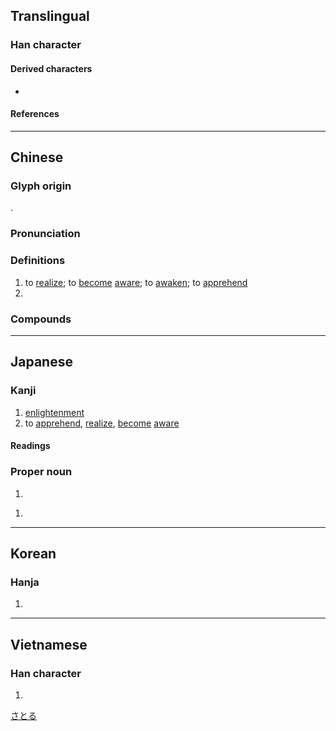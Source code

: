 {{character info}}
==Translingual==

===Han character===
{{Han char|rn=61|rad=心|as=07|sn=10|four=91061|canj=PMMR|ids=⿰忄吾}}

====Derived characters====
* {{l|mul|[[𭉰]], [[𮢬]], [[𡩺]], [[𦷮]], [[𥧝]], [[𩄭]], [[𮒽]]}}

====References====
{{Han ref|kx=0388.050|dkj=10680|dj=0720.200|hdz=42303.040|uh=609F}}

----

==Chinese==
{{zh-forms|alt=寤,晤}}

===Glyph origin===
{{Han etym}}
{{Han compound|心|alt1=忄|吾|ls=psc|c1=s|c2=p}}.

===Pronunciation===
{{zh-pron
|m=wù
|m-s=
|c=ng6
|c-t=
|g=
|h=pfs=ngu;gd=ngu4
|j=
|mb=ngū
|md=nguô
|mn=qz,tw,xm:ngō͘/twv,zz:gō͘
|mn-t=ngo6
|w=3ngu
|x=
|mc=y
|oc=y
|cat=v
}}

===Definitions===
{{zh-hanzi}}

# to [[realize]]; to [[become]] [[aware]]; to [[awaken]]; to [[apprehend]]
# {{surname|zh}}

===Compounds===
{{zh-der|不悟|了悟|參悟|執迷不悟|夙悟|大徹大悟|大悟|大澈大悟|妙悟|孫悟空|小悟|幡然悔悟|弗悟|徹悟|恍然大悟|悔悟|悟出|悟性|悟禪|悟道|悟頭詩|感悟|慧悟|憬悟|才悟|明悟|曉悟|會悟|朗悟|機悟|沙悟淨|漸悟|澈悟||豬悟能|猛然大悟|玄悟|省悟|瞭悟|神悟|穎悟|穎悟絕人|穎悟絕倫|精悟玄鑒|翻然悔悟|至死不悟|覺悟|解悟|豁然大悟|豁然省悟|豁然開悟|跕鳶之悟|醒悟|開悟|頓悟|頓悟前非|領悟|達悟}}

----

==Japanese==

===Kanji===
{{ja-kanji|grade=c|rs=心07}}

# [[enlightenment]]
# to [[apprehend]], [[realize]], [[become]] [[aware]]

====Readings====
{{ja-readings
|goon=ぐ
|kanon=ご
|kun=さと-る, さとり-
}}

===Proper noun===
{{ja-pos|proper|さとる}}

# {{given name|ja|male}}

{{ja-pos|proper|さとし}}

# {{given name|ja|male}}

[[Category:Japanese male given names|さとる]]

----

==Korean==

===Hanja===
{{ko-hanja|hangeul=오|eumhun=|rv=o|mr=o|y=o}}

# {{rfdef|ko|sort=心07}}

----

==Vietnamese==

===Han character===
{{vi-readings|reading=ngộ|rs=心07}}

# {{rfdef|vi|sort=心07}}
